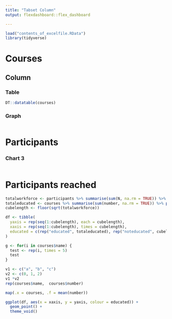 ```yaml
---
title: "Tabset Column"
output: flexdashboard::flex_dashboard

---
```

```r
load("contents_of_excelfile.RData")
library(tidyverse)
```

# Courses {data-icon="ion-apps-outline"}
    
## Column   {.tabset .tabset-fade}
### Table
    
```r
DT::datatable(courses)
```
   

   
### Graph

```r

```   
 
 
# Participants  {data-icon="fa-list"}
### Chart 3
    
```r
```


# Participants reached  {data-icon="fa-solid fa-arrows-turn-to-dots"}

```r
totalworkforce <- participants %>% summarise(sum(N, na.rm = TRUE)) %>% pull() 
totaleducated <- courses %>% summarise(sum(number, na.rm = TRUE)) %>% pull()
cubelength <- floor(sqrt(totalworkforce))

df <- tibble(
  yaxis = rep(seq(1:cubelength), each = cubelength),
  xaxis = rep(seq(1:cubelength), times = cubelength),
  educated = c(rep("educated", totaleducated), rep("noteducated", cubelength^2-totaleducated))
)

g <- for(i in courses$name) {
  test <- rep(i, times = 5)
  test
}

v1 <- c("a", "b", "c")
v2 <- c(0, 1, 2)
v1 *v2
rep(courses$name,  courses$number)

map(.x = courses, .f = mean(number))

ggplot(df, aes(x = xaxis, y = yaxis, colour = educated)) +
  geom_point() +
  theme_void()

```

